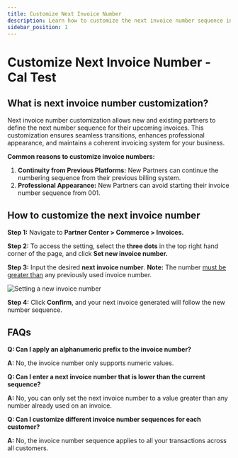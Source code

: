 ```yaml
---
title: Customize Next Invoice Number
description: Learn how to customize the next invoice number sequence in Vendasta Commerce
sidebar_position: 1
---
```


# Customize Next Invoice Number - Cal Test

## What is next invoice number customization?

Next invoice number customization allows new and existing partners to define the next number sequence for their upcoming invoices. This customization ensures seamless transitions, enhances professional appearance, and maintains a coherent invoicing system for your business.

**Common reasons to customize invoice numbers:**

1. **Continuity from Previous Platforms:** New Partners can continue the numbering sequence from their previous billing system.
2. **Professional Appearance:** New Partners can avoid starting their invoice number sequence from 001.

## How to customize the next invoice number

**Step 1:** Navigate to **Partner Center > Commerce > Invoices.**

**Step 2:** To access the setting, select the **three dots** in the top right hand corner of the page, and click **Set new invoice number.**

**Step 3:** Input the desired **next invoice number**. **Note:** The number <u>must be greater than</u> any previously used invoice number.

<div style={{textAlign: 'center'}}>
  <img src="/img/commerce/invoices/set-new-invoice-number.png" alt="Setting a new invoice number" />
</div>

**Step 4:** Click **Confirm**, and your next invoice generated will follow the new number sequence.

## FAQs

**Q: Can I apply an alphanumeric prefix to the invoice number?**

**A:** No, the invoice number only supports numeric values.

**Q: Can I enter a next invoice number that is lower than the current sequence?**

**A:** No, you can only set the next invoice number to a value greater than any number already used on an invoice.

**Q: Can I customize different invoice number sequences for each customer?**

**A:** No, the invoice number sequence applies to all your transactions across all customers.